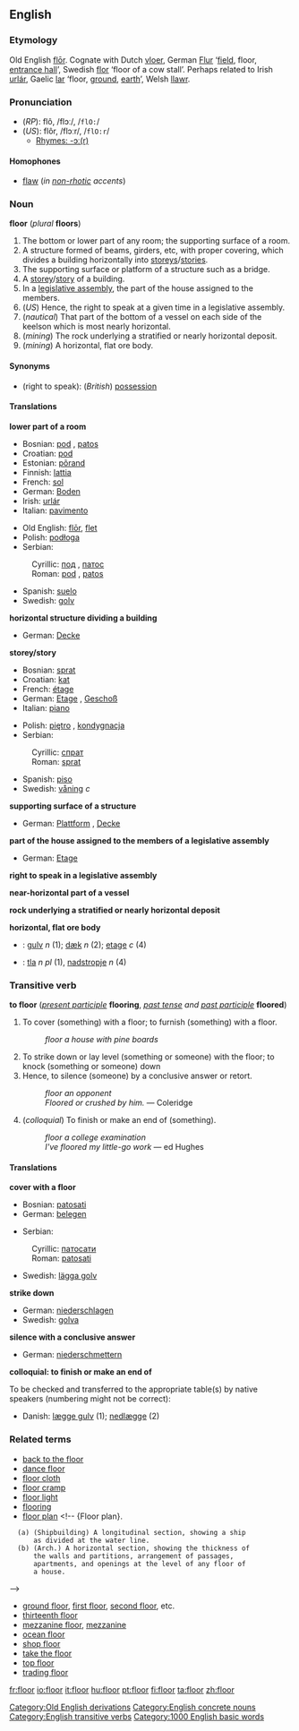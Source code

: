 ==English==

{{rank|main|q|greatly|981|floor|example|class|century}}

===Etymology===
Old English [[flor|flōr]].  Cognate with Dutch [[vloer]], German [[Flur]] ‘[[field]], floor, [[entrance hall]]’, Swedish [[flor]] ‘floor of a cow stall’.  Perhaps related to Irish [[urlár]],  Gaelic [[lar]] ‘floor, [[ground]], [[earth]]’, Welsh [[llawr]].
[[Category:Old English derivations]]

===Pronunciation===
*(''RP''): flô, /flɔː/, /<tt>flO:</tt>/
*(''US''): flôr, /flɔːr/, /<tt>flO:r</tt>/
**[[rhymes:English:-ɔː(r)|Rhymes: -ɔː(r)]]

====Homophones====
*[[flaw]] (''in [[non-rhotic]] accents'')

===Noun===
'''floor''' (''plural'' '''floors''')

#The bottom or lower part of any room; the supporting surface of a room.
#A structure formed of beams, girders, etc, with proper covering, which divides a building horizontally into [[storey]]s/[[story|stories]].
#The supporting surface or platform of a structure such as a bridge.
#A [[storey]]/[[story]] of a building.
#In a [[legislative assembly]], the part of the house assigned to the members.
#(''US'') Hence, the right to speak at a given time in a legislative assembly.
#(''nautical'') That part of the bottom of a vessel on each side of the keelson which is most nearly horizontal.
#(''mining'') The rock underlying a stratified or nearly horizontal deposit.
#(''mining'') A horizontal, flat ore body.

====Synonyms====
*(right to speak): (''British'') [[possession]]

====Translations====
'''lower part of a room'''
{{top}}
*Bosnian: [[pod#Bosnian|pod]] {{m}}, [[patos#Bosnian|patos]] {{m}}
*Croatian: [[pod#Croatian|pod]] {{m}}
*Estonian: [[põrand]]
*Finnish: [[lattia]]
*French: [[sol]] {{m}}
*German: [[Boden]] {{m}}
*Irish: [[urlár]] {{m}}
*Italian: [[pavimento]] {{m}}
{{mid}}
*Old English: [[flor|flōr]], [[flet]]
*Polish: [[podłoga]] {{f}}
*Serbian:
:Cyrillic: [[под#Serbian|под]] {{m}}, [[патос#Serbian|патос]] {{m}}
:Roman: [[pod#Serbian|pod]] {{m}}, [[patos#Serbian|patos]] {{m}}
*Spanish: [[suelo]] {{m}}
*Swedish: [[golv]] {{n}}
{{bottom}}

'''horizontal structure dividing a building'''
{{top}}
*German: [[Decke]] {{f}}
{{mid}}
{{bottom}}

'''storey/story'''
{{top}}
*Bosnian: [[sprat#Bosnian|sprat]] {{m}}
*Croatian: [[kat#Croatian|kat]] {{m}}
*French: [[étage]] {{f}}
*German: [[Etage]] {{f}}, [[Geschoß]] {{n}}
*Italian: [[piano#Italian|piano]] {{m}}
{{mid}}
*Polish: [[piętro]] {{n}}, [[kondygnacja]] {{f}}
*Serbian:
:Cyrillic: [[спрат#Serbian|спрат]] {{m}}
:Roman: [[sprat#Serbian|sprat]] {{m}}
*Spanish: [[piso]] {{m}}
*Swedish: [[våning]] ''c''
{{bottom}}

'''supporting surface of a structure'''
{{top}}
*German: [[Plattform]] {{f}}, [[Decke]] {{f}} 
{{mid}}
{{bottom}}

'''part of the house assigned to the members of a legislative assembly'''
{{top}}
*German: [[Etage]] {{f}}
{{mid}}
{{bottom}}

'''right to speak in a legislative assembly'''
{{top}}
{{mid}}
{{bottom}}

'''near-horizontal part of a vessel'''
{{top}}
{{mid}}
{{bottom}}

'''rock underlying a stratified or nearly horizontal deposit'''
{{top}}
{{mid}}
{{bottom}}

'''horizontal, flat ore body'''
{{top}}
{{mid}}
{{bottom}}

{{checktrans}}
*{{ttbc|Danish}}: [[gulv]] ''n'' (1); [[dæk]] ''n'' (2); [[etage]] ''c'' (4)
*{{ttbc|Slovene}}: [[tla]] ''n pl'' (1), [[nadstropje]] ''n'' (4)

===Transitive verb===
'''to floor''' (''[[present participle]]'' '''flooring''', ''[[past tense]] and [[past participle]]'' '''floored''')

#To cover (something) with a floor; to furnish (something) with a floor.
#:''floor a house with pine boards''
#To strike down or lay level (something or someone) with the floor; to knock (something or someone) down
#Hence, to silence (someone) by a conclusive answer or retort.
#:''floor an opponent''
#:''Floored or crushed by him.'' &mdash; Coleridge
#(''colloquial'') To finish or make an end of (something).
#:''floor a college examination''
#:''I've floored my little-go work'' &mdash; ed Hughes

====Translations====

'''cover with a floor'''
{{top}}
*Bosnian: [[patosati#Bosnian|patosati]]
*German: [[belegen]]
{{mid}}
*Serbian:
:Cyrillic: [[патосати#Serbian|патосати]]
:Roman: [[patosati#Serbian|patosati]]
*Swedish: [[lägga golv]]
{{bottom}}

'''strike down'''
{{top}}
*German: [[niederschlagen]]
*Swedish: [[golva]]
{{mid}}
{{bottom}}

'''silence with a conclusive answer'''
{{top}}
*German: [[niederschmettern]]
{{mid}}
{{bottom}}

'''colloquial: to finish or make an end of'''
{{top}}
{{mid}}
{{bottom}}

To be checked and transferred to the appropriate table(s) by native speakers (numbering might not be correct):
*Danish: [[lægge gulv]] (1); [[nedlægge]] (2)

===Related terms===
*[[back to the floor]]
*[[dance floor]]
*[[floor cloth]] <!--{Floor cloth}, a heavy fabric, painted, varnished, or saturated, with waterproof material, for covering floors; oilcloth. -->
*[[floor cramp]] <!--{Floor cramp}, an implement for tightening the seams of floor boards before nailing them in position. -->
*[[floor light]] <!-- {Floor light}, a frame with glass panes in a floor. -->
*[[flooring]]
*[[floor plan]] <!-- {Floor plan}. 
   (a) (Shipbuilding) A longitudinal section, showing a ship
       as divided at the water line.
   (b) (Arch.) A horizontal section, showing the thickness of
       the walls and partitions, arrangement of passages,
       apartments, and openings at the level of any floor of
       a house.
-->
*[[ground floor]], [[first floor]], [[second floor]], etc.
*[[thirteenth floor]]
*[[mezzanine floor]], [[mezzanine]]
*[[ocean floor]]
*[[shop floor]]
*[[take the floor]]
*[[top floor]]
*[[trading floor]]

[[Category:English concrete nouns]]
[[Category:English transitive verbs]]

[[Category:1000 English basic words]]

[[fr:floor]]
[[io:floor]]
[[it:floor]]
[[hu:floor]]
[[pt:floor]]
[[fi:floor]]
[[ta:floor]]
[[zh:floor]]